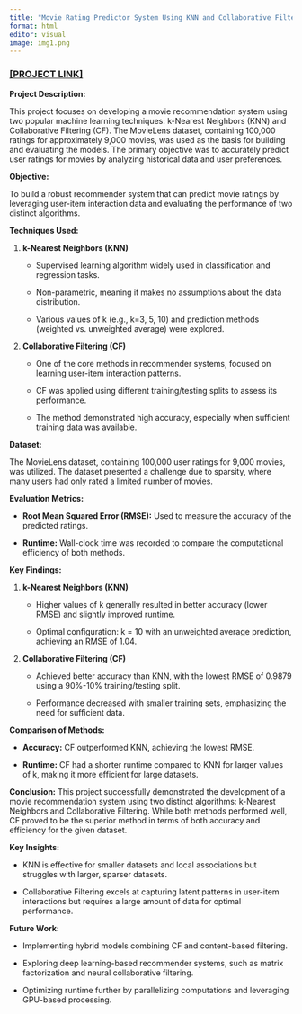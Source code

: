 ```yaml
---
title: "Movie Rating Predictor System Using KNN and Collaborative Filtering"
format: html
editor: visual
image: img1.png
---
```


### [\[PROJECT LINK\]](https://github.com/Ajith008/Movie-Rating-Predictor-System-Using-KNN-and-Collaborative-Filtering)

**Project Description:**

This project focuses on developing a movie recommendation system using two popular machine learning techniques: k-Nearest Neighbors (KNN) and Collaborative Filtering (CF). The MovieLens dataset, containing 100,000 ratings for approximately 9,000 movies, was used as the basis for building and evaluating the models. The primary objective was to accurately predict user ratings for movies by analyzing historical data and user preferences.

**Objective:**

To build a robust recommender system that can predict movie ratings by leveraging user-item interaction data and evaluating the performance of two distinct algorithms.

**Techniques Used:**

1.  **k-Nearest Neighbors (KNN)**

    -   Supervised learning algorithm widely used in classification and regression tasks.

    -   Non-parametric, meaning it makes no assumptions about the data distribution.

    -   Various values of k (e.g., k=3, 5, 10) and prediction methods (weighted vs. unweighted average) were explored.

2.  **Collaborative Filtering (CF)**

    -   One of the core methods in recommender systems, focused on learning user-item interaction patterns.

    -   CF was applied using different training/testing splits to assess its performance.

    -   The method demonstrated high accuracy, especially when sufficient training data was available.

**Dataset:**

The MovieLens dataset, containing 100,000 user ratings for 9,000 movies, was utilized. The dataset presented a challenge due to sparsity, where many users had only rated a limited number of movies.

**Evaluation Metrics:**

-   **Root Mean Squared Error (RMSE):** Used to measure the accuracy of the predicted ratings.

-   **Runtime:** Wall-clock time was recorded to compare the computational efficiency of both methods.

**Key Findings:**

1.  **k-Nearest Neighbors (KNN)**

    -   Higher values of k generally resulted in better accuracy (lower RMSE) and slightly improved runtime.

    -   Optimal configuration: k = 10 with an unweighted average prediction, achieving an RMSE of 1.04.

2.  **Collaborative Filtering (CF)**

    -   Achieved better accuracy than KNN, with the lowest RMSE of 0.9879 using a 90%-10% training/testing split.

    -   Performance decreased with smaller training sets, emphasizing the need for sufficient data.

**Comparison of Methods:**

-   **Accuracy:** CF outperformed KNN, achieving the lowest RMSE.

-   **Runtime:** CF had a shorter runtime compared to KNN for larger values of k, making it more efficient for large datasets.

**Conclusion:** This project successfully demonstrated the development of a movie recommendation system using two distinct algorithms: k-Nearest Neighbors and Collaborative Filtering. While both methods performed well, CF proved to be the superior method in terms of both accuracy and efficiency for the given dataset.

**Key Insights:**

-   KNN is effective for smaller datasets and local associations but struggles with larger, sparser datasets.

-   Collaborative Filtering excels at capturing latent patterns in user-item interactions but requires a large amount of data for optimal performance.

**Future Work:**

-   Implementing hybrid models combining CF and content-based filtering.

-   Exploring deep learning-based recommender systems, such as matrix factorization and neural collaborative filtering.

-   Optimizing runtime further by parallelizing computations and leveraging GPU-based processing.
